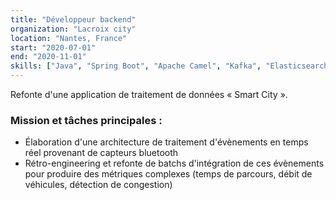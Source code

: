 ```yaml
---
title: "Développeur backend"
organization: "Lacroix city"
location: "Nantes, France"
start: "2020-07-01"
end: "2020-11-01"
skills: ["Java", "Spring Boot", "Apache Camel", "Kafka", "Elasticsearch", "MySQL", "Kubernetes", "Gitlab CI/CD"]
---
```


Refonte d'une application de traitement de données « Smart City ».

### Mission et tâches principales :

* Élaboration d'une architecture de traitement d'évènements en temps réel provenant de capteurs bluetooth
* Rétro-engineering et refonte de batchs d'intégration de ces évènements pour produire des métriques complexes (temps de parcours, débit de véhicules, détection de congestion)

